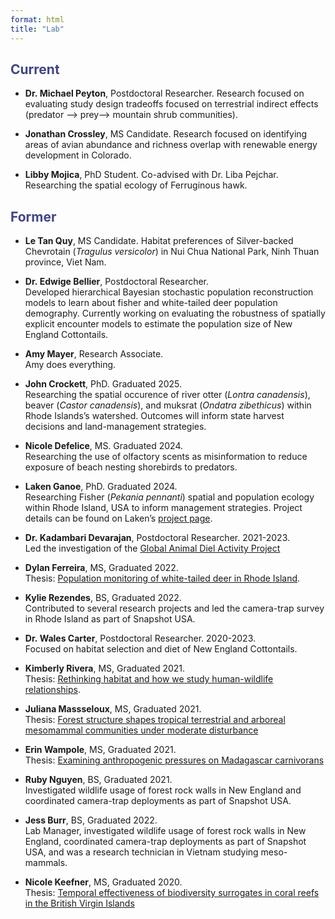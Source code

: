 ```yaml
---
format: html
title: "Lab"
---
```


## <span style="color:#414487FF">Current</span>

- **Dr. Michael Peyton**, Postdoctoral Researcher. Research focused on evaluating study design tradeoffs focused on terrestrial indirect effects (predator --> prey--> mountain shrub communities). 

- **Jonathan Crossley**, MS Candidate. Research focused on identifying areas of avian abundance and richness overlap with renewable energy development in Colorado. 

- **Libby Mojica**, PhD Student. Co-advised with Dr. Liba Pejchar. Researching the spatial ecology of Ferruginous hawk. 


## <span style="color:#414487FF">Former</span>

- **Le Tan Quy**, MS Candidate. Habitat preferences of Silver-backed Chevrotain (*Tragulus versicolor*) in Nui Chua National Park, Ninh Thuan province, Viet Nam.

- **Dr. Edwige Bellier**, Postdoctoral Researcher. <br>
Developed hierarchical Bayesian stochastic population reconstruction models to learn about fisher and white-tailed deer population demography. Currently working on evaluating the robustness of spatially explicit encounter models to estimate the population size of New England Cottontails.

- **Amy Mayer**, Research Associate. <br>
Amy does everything.

- **John Crockett**, PhD. Graduated 2025. <br>
Researching the spatial occurence of river otter (*Lontra canadensis*), beaver (*Castor canadensis*), and muksrat (*Ondatra zibethicus*) within Rhode Islands's watershed. Outcomes will inform state harvest decisions and land-management strategies.

- **Nicole Defelice**, MS. Graduated 2024.<br>
 Researching the use of olfactory scents as misinformation to reduce exposure of beach nesting shorebirds to predators. 

- **Laken Ganoe**, PhD. Graduated 2024. <br>
Researching Fisher (*Pekania pennanti*) spatial and population ecology within Rhode Island, USA to inform management strategies. Project details can be found on Laken's [project page](https://www.lakenganoe.com/meet-ri-fishers.html).


- **Dr. Kadambari Devarajan**, Postdoctoral Researcher. 2021-2023. <br>
Led the investigation of the [Global Animal Diel Activity Project](https://diel-project.github.io/)


- **Dylan Ferreira**, MS, Graduated 2022. <br>
Thesis: [Population monitoring of white-tailed deer in Rhode Island](https://digitalcommons.uri.edu/cgi/viewcontent.cgi?article=3117&context=theses).

- **Kylie Rezendes**, BS, Graduated 2022. <br>
Contributed to several research projects and led the camera-trap survey in Rhode Island as part of Snapshot USA.

- **Dr. Wales Carter**, Postdoctoral Researcher. 2020-2023. <br>
Focused on habitat selection and diet of New England Cottontails.


- **Kimberly Rivera**, MS, Graduated 2021. <br>
Thesis: [Rethinking habitat and how we study human-wildlife relationships](https://digitalcommons.uri.edu/cgi/viewcontent.cgi?article=3070&context=theses). 


- **Juliana Massseloux**, MS, Graduated 2021. <br>
Thesis: [Forest structure shapes tropical terrestrial and arboreal mesomammal communities under moderate disturbance](https://digitalcommons.uri.edu/cgi/viewcontent.cgi?article=2941&context=theses)

- **Erin Wampole**, MS, Graduated 2021. <br>
Thesis: [Examining anthropogenic pressures on Madagascar carnivorans](https://digitalcommons.uri.edu/cgi/viewcontent.cgi?article=2899&context=theses)

- **Ruby Nguyen**, BS, Graduated 2021. <br>
Investigated wildlife usage of forest rock walls in New England and coordinated camera-trap deployments as part of Snapshot USA.


- **Jess Burr**, BS, Graduated 2022. <br>
Lab Manager, investigated wildlife usage of forest rock walls in New England, coordinated camera-trap deployments as part of Snapshot USA, and was a research technician in Vietnam studying meso-mammals. 


- **Nicole Keefner**, MS, Graduated 2020. <br>
Thesis: [Temporal effectiveness of biodiversity surrogates in coral reefs in the British Virgin Islands](https://digitalcommons.uri.edu/cgi/viewcontent.cgi?article=2723&context=theses)
